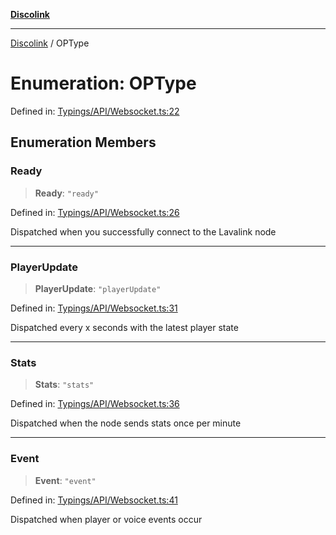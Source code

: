 [**Discolink**](../README.md)

***

[Discolink](../globals.md) / OPType

# Enumeration: OPType

Defined in: [Typings/API/Websocket.ts:22](https://github.com/Archayu/discolink/blob/ddfd70ea55cc6996bf3567765f64fb3824cd3f79/src/Typings/API/Websocket.ts#L22)

## Enumeration Members

### Ready

> **Ready**: `"ready"`

Defined in: [Typings/API/Websocket.ts:26](https://github.com/Archayu/discolink/blob/ddfd70ea55cc6996bf3567765f64fb3824cd3f79/src/Typings/API/Websocket.ts#L26)

Dispatched when you successfully connect to the Lavalink node

***

### PlayerUpdate

> **PlayerUpdate**: `"playerUpdate"`

Defined in: [Typings/API/Websocket.ts:31](https://github.com/Archayu/discolink/blob/ddfd70ea55cc6996bf3567765f64fb3824cd3f79/src/Typings/API/Websocket.ts#L31)

Dispatched every x seconds with the latest player state

***

### Stats

> **Stats**: `"stats"`

Defined in: [Typings/API/Websocket.ts:36](https://github.com/Archayu/discolink/blob/ddfd70ea55cc6996bf3567765f64fb3824cd3f79/src/Typings/API/Websocket.ts#L36)

Dispatched when the node sends stats once per minute

***

### Event

> **Event**: `"event"`

Defined in: [Typings/API/Websocket.ts:41](https://github.com/Archayu/discolink/blob/ddfd70ea55cc6996bf3567765f64fb3824cd3f79/src/Typings/API/Websocket.ts#L41)

Dispatched when player or voice events occur
